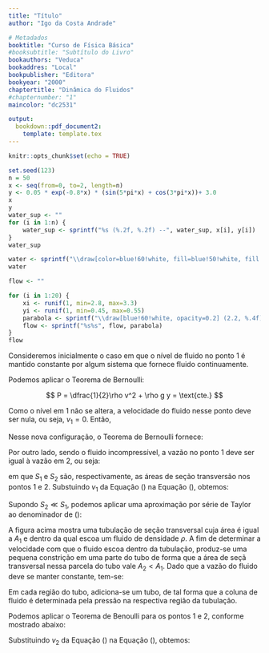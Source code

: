 ```yaml
---
title: "Título"
author: "Igo da Costa Andrade"

# Metadados
booktitle: "Curso de Física Básica"
#booksubtitle: "Subtítulo do Livro"
bookauthors: "Veduca"
bookaddres: "Local"
bookpublisher: "Editora"
bookyear: "2000"
chaptertitle: "Dinâmica do Fluidos"
#chapternumber: "1"
maincolor: "dc2531"

output: 
  bookdown::pdf_document2:
    template: template.tex
---
```


```r
knitr::opts_chunk$set(echo = TRUE)

```

\section*{Escoamento por um orifício}
```r
set.seed(123)
n = 50
x <- seq(from=0, to=2, length=n)
y <- 0.05 * exp(-0.8*x) * (sin(5*pi*x) + cos(3*pi*x))+ 3.0 
x
y
water_sup <- ""
for (i in 1:n) {
    water_sup <- sprintf("%s (%.2f, %.2f) --", water_sup, x[i], y[i])
}
water_sup

water <- sprintf("\\draw[color=blue!60!white, fill=blue!50!white, fill opacity=0.1] %s (2, 3) -- (2, 0.6) -- (2.2, 0.6) -- (2.2, 0.4) -- (2, 0.4) --  (2, 0) -- (0,0) -- cycle;", water_sup)
water

flow <- ""

for (i in 1:20) {
    xi <- runif(1, min=2.8, max=3.3)
    yi <- runif(1, min=0.45, max=0.55)
    parabola <- sprintf("\\draw[blue!60!white, opacity=0.2] (2.2, %.4f) parabola (%.4f, 0);", yi, xi)
    flow <- sprintf("%s%s", flow, parabola)
}
flow
```

\subsection*{Caso I: Nível constante}

\begin{figure}[H]
    \centering
    \begin{tikzpicture}
        `r water`
        \draw[thick] (0, 3.5) -- (0, 0) -- (2, 0) -- (2, 0.4) -- (2.2, 0.4) (2.2, 0.6) -- (2, 0.6) -- (2, 3.5);
        `r flow`
        \draw[latex-latex] (-.5, 0.5) -- (-.5, 3) node[midway, left] {$H$}; 
        \draw[-latex] (2, 0.5) -- (3.0, 0.5) node[right] {$\overrightarrow{v}$};
        \draw[dashed, opacity=0.5] (2, 0.5) -- (0, 0.5);
        \draw[-latex, thick, blue!60!white] (2.8, 3.8) arc (75:150:1);
        \node at (1, 3.5) {$P_{\text{atm}}$};
        \node [above] at (2.5, 0.75) {$P_{\text{atm}}$};
        \draw[gray] (2, 3) -- (2.25, 3) (2.5, 3) circle (0.25) node{$1$};
        \draw[gray] (2.25, 0.5) -- (2.25, -.25) (2.25, -0.5) circle(0.25) node{$2$};
    \end{tikzpicture}
\end{figure}

Consideremos inicialmente o caso em que o nível de fluido no ponto $1$ é mantido constante por algum sistema que fornece fluido continuamente.

Podemos aplicar o Teorema de Bernoulli:

$$
P = \dfrac{1}{2}\rho v^2 + \rho g y = \text{cte.}
$$

Como o nível em $1$ não se altera, a velocidade do fluido nesse ponto deve ser nula, ou seja, $v_1 = 0$. Então,

\begin{align*}
    P_1 + \dfrac{1}{2} \rho v_1^2 + \rho g y_1 &= P_2 + \dfrac{1}{2} \rho v_2^2 + \rho g y_2\\
    P_{\text{atm}} + \dfrac{1}{2} \rho \cdot 0^2 + \rho g H &= P_{\text{atm}} + \dfrac{1}{2} \rho v^2 + \rho g \cdot 0\\
    \rho g H &= \dfrac{1}{2} \rho v^2 \Rightarrow v = \sqrt{2gH}
\end{align*}

\subsection*{Caso II: Nível Variável}

\begin{figure}[H]
    \centering
    \begin{tikzpicture}
        `r water`
        \draw[thick] (0, 3.5) -- (0, 0) -- (2, 0) -- (2, 0.4) -- (2.2, 0.4) (2.2, 0.6) -- (2, 0.6) -- (2, 3.5);
        `r flow`
        \draw[latex-latex] (-.5, 0.5) -- (-.5, 3) node[midway, left] {$H$}; 
        \draw[-latex] (1, 3) -- (1, 2.5) node[below] {$\overrightarrow{v_1}$};
        \draw[-latex] (2, 0.5) -- (3.0, 0.5) node[right] {$\overrightarrow{v_2}$};
        \draw[dashed, opacity=0.5] (2, 0.5) -- (0, 0.5);
        \node at (1, 3.5) {$P_{\text{atm}}$};
        \node [above] at (2.5, 0.75) {$P_{\text{atm}}$};
        \draw[gray] (2, 3) -- (2.25, 3) (2.5, 3) circle (0.25) node{$1$};
        \draw[gray] (2.25, 0.5) -- (2.25, -.25) (2.25, -0.5) circle(0.25) node{$2$};
    \end{tikzpicture}
\end{figure}

Nesse nova configuração, o Teorema de Bernoulli fornece:

\begin{align}
  P_{\text{atm}} + \dfrac{1}{2} \rho v_1^2 + \rho g H = P_{\text{atm}} + \dfrac{1}{2} \rho v_2^2 + \rho g \cdot 0 &\Rightarrow \dfrac{1}{2} \rho v_1^2 + \rho g H =  \dfrac{1}{2} \rho v_2^2 \nonumber\\
  &\Rightarrow v_2^2 - v_1^2 = 2gH \label{eq:bernoulli}
\end{align}

Por outro lado, sendo o fluido incompressível, a vazão no ponto $1$ deve ser igual à vazão em $2$, ou seja:

\begin{align}
  Q_1 = Q_2 &\Rightarrow v_1 S_1 = v_2 S_2\nonumber\\
  &\Rightarrow v_1 = v_2 \dfrac{S_2}{S_1} \label{eq:vazao}
\end{align}
em que $S_1$ e $S_2$ são, respectivamente, as áreas de seção transversão  nos pontos $1$ e $2$. Substuindo $v_1$ da Equação (\ref{eq:vazao}) na Equação (\ref{eq:bernoulli}), obtemos:

\begin{align}
  v_2^2 - v_1^2 = 2gH &\Rightarrow v_2^2 - \left(v_2 \dfrac{S_2}{S_1}\right)^2 = 2gH \nonumber\\
  & \Rightarrow v_2^2 \left[1 - \left(\dfrac{S_2}{S_1}\right)^2\right] = 2gH \nonumber\\
  & \Rightarrow v_2 = \sqrt{\dfrac{2gH}{1 - \left(\dfrac{S_2}{S_1}\right)^2}} \label{eq:exata}
\end{align}

Supondo $S_2 \ll S_1$, podemos aplicar uma aproximação por série de Taylor ao denominador de (\ref{eq:exata}):

\begin{align}
  v_2 = \sqrt{\dfrac{2gH}{1 - \left(\dfrac{S_2}{S_1}\right)^2}} &\Rightarrow v_2 = \sqrt{2gH} \left[1 - \left(\dfrac{S_2}{S_1}\right)^2\right]^{-1/2} \nonumber \\
  &\Rightarrow v_2 = \sqrt{2gH} \left[1 - \left(-\dfrac{1}{2}\right) \left(\dfrac{S_2}{S_1}\right)^2 + \cdots\right] \nonumber \\
  &\Rightarrow v_2 \approx \sqrt{2gH} \left[1 + \dfrac{1}{2}\left(\dfrac{S_2}{S_1}\right)^2\right]
\end{align}

\newpage
\section*{Tubo de Venturi}

\begin{figure}[H]
  \centering
  \begin{tikzpicture}
    %% Alturas
    \draw[dashed] (-1, -1.5) -- (13, -1.5) node[right] {$y = 0$};
    %%% Altura 1
    \draw[dashed] (0.9, 1.75) -- (1.5, 1.75);
    \draw[latex-latex] (1, -1.5) -- (1, 1.75) node[midway, left, yshift=5pt] {$h_1$};
    %%% Altura 2
    \draw[dashed] (6.3, 0.35) -- (6.9, 0.35);
    \draw[latex-latex] (6.8, -1.5) -- (6.8, 0.35) node[midway, right] {$h_2$};
    %% Áreas
    %%% Área 1
    \draw[dashed, fill=cyan!90!black, fill opacity=0.6] (1.7, -1.5) ellipse (0.4 and 1.5);
    \draw[-latex] (2, -4) node[below] {$A_1$} arc (220:160:2);
    %%% Área 2
    \draw[dashed, fill=cyan!90!black, fill opacity=0.6] (6, -1.5) ellipse (0.1 and 0.35);
    \draw[-latex] (6, -2.7) node[below] {$A_2$} arc (210:150:1);
    %% Velocidades
    %%% Velocidade 1
    \draw[ultra thick, -latex] (1.7, -1.5) -- ++(1, 0) node[above] {$\overrightarrow{v_1}$};
    %%% Velocidade 2
    \draw[ultra thick, -latex] (6, -1.5) -- ++(2, 0) node[above] {$\overrightarrow{v_2}$};
    %% Fluido
    \filldraw[color=cyan!50!white, fill=cyan!80!white, fill opacity=0.2] (0, 0) -- ++(1.5, 0) -- ++(0, 1.75) -- ++(0.4, 0) -- ++(0, -1.75) -- ++(1.1, 0) arc (90:45:2) arc (225:270:2) -- ++(0, 1.5) -- ++ (0.4, 0) -- ++(0, -1.5) arc (270:315:2) arc (135:90:2) -- ++(3, 0) arc (160:200:2) arc (20:-20:2.4) -- ++(-3, 0) arc (270:225:2) arc (45:90:2) -- ++(-0.4, 0) arc (90:135:2) arc (315:270:2) -- ++(-3, 0) arc (-20:20:2) arc (200:160:2.4) -- cycle;
    %% Tubo
    \draw[fill=cyan!90!black, fill opacity=0.5] (0, -3) arc (200:160:2) arc (20:-20:2);
    \draw[fill=cyan!90!black, fill opacity=0.5] (12.05,0) arc (20:-20:2) arc (200:160:2);
    \draw (0, 0) -- ++(1.5, 0) -- ++(0, 2.5) ++(0.4, 0) -- ++(0, -2.5) --++(1.1, 0)  arc (90:45:2) arc (225:270:2) -- ++(0, 3.7) ++ (0.4, 0) -- ++(0, -3.7) arc (270:315:2) arc (135:90:2) -- ++(3, 0) arc (160:200:2) arc (20:-20:2.4) -- ++(-3, 0) arc (270:225:2) arc (45:90:2) -- ++(-0.4, 0) arc (90:135:2) arc (315:270:2) -- ++(-3, 0) arc (-20:20:2) arc (200:160:2.4);
    %% Pressão Atmosrérica
    \node at (1.7, 3) {$P_{\text{atm}}$};
    \node at (6, 3) {$P_{\text{atm}}$};
  \end{tikzpicture}
\end{figure}

A figura acima mostra uma tubulação de seção transversal cuja área é igual a $A_1$ e dentro da qual escoa um fluido de densidade $\rho$. A fim de determinar a velocidade com que o fluido escoa dentro da tubulação,  produz-se uma pequena constrição em uma parte do tubo de forma que a área de seçã transversal nessa parcela do tubo vale $A_2 < A_1$. Dado que a vazão do fluido deve se manter constante, tem-se:

\begin{align}
Q_1 = Q_2 &\Rightarrow v_1 A_1 = v_2 A_2 \nonumber\\
&\Rightarrow v_2 = v_1 \dfrac{A_1}{A_2} \label{eq:vazao2}
\end{align}


Em cada região do tubo, adiciona-se um tubo, de tal forma que a coluna de fluido é determinada pela pressão na respectiva região da tubulação.

Podemos aplicar o Teorema de Benoulli para os pontos $1$ e $2$, conforme mostrado abaixo:

\begin{align}
  P_{\text{atm}} + \dfrac{1}{2} \rho v_1^2 + \rho g h_1 = P_{\text{atm}} + \dfrac{1}{2} \rho v_2^2 + \rho g h_2 &\Rightarrow \dfrac{1}{2} v_1^2 + g h_1 = \dfrac{1}{2} v_2^2 + g h_2 \nonumber\\
  &\Rightarrow v_1^2 - v_2^2 = -2g(h_1 - h_2) \label{eq:bernoulli2}
\end{align}

Substituindo $v_2$ da Equação (\ref{eq:vazao2}) na Equação (\ref{eq:bernoulli2}), obtemos:

\begin{align*}
  v_1^2 - v_2^2 = -2g(h_1 - h_2) & \Rightarrow v_1^2 - \left(v_1 \dfrac{A_1}{A_2}\right)^2 = -2g(h_1 - h_2)\\
  &\Rightarrow v_1^2 = \dfrac{-2g(h_1-h_2)}{1 - \left(\dfrac{A_1}{A_2}\right)^2}\\
  &\Rightarrow v_1^2 = \dfrac{2g(h_1 - h_2)}{\left(\dfrac{A_1}{A_2}\right)^2 - 1}
\end{align*}

